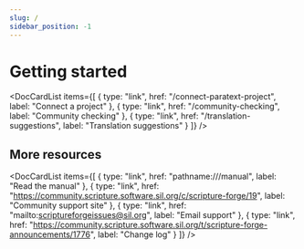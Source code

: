 ```yaml
---
slug: /
sidebar_position: -1
---
```



# Getting started

<DocCardList
  items={[
    { type: "link", href: "/connect-paratext-project", label: "Connect a project" },
    { type: "link", href: "/community-checking", label: "Community checking" },
    { type: "link", href: "/translation-suggestions", label: "Translation suggestions" }
  ]}
/>

## More resources

<DocCardList
  items={[
    { type: "link", href: "pathname:///manual", label: "Read the manual" },
    {
      type: "link",
      href: "https://community.scripture.software.sil.org/c/scripture-forge/19",
      label: "Community support site"
    },
    { type: "link", href: "mailto:scriptureforgeissues@sil.org", label: "Email support" },
    {
      type: "link",
      href: "https://community.scripture.software.sil.org/t/scripture-forge-announcements/1776",
      label: "Change log"
    }
  ]}
/>
